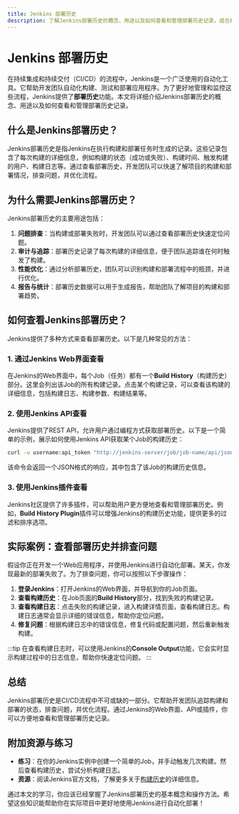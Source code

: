```yaml
---
title: Jenkins 部署历史
description: 了解Jenkins部署历史的概念、用途以及如何查看和管理部署历史记录。适合初学者学习Jenkins部署与发布的全面指南。
---
```


# Jenkins 部署历史

在持续集成和持续交付（CI/CD）的流程中，Jenkins是一个广泛使用的自动化工具。它帮助开发团队自动化构建、测试和部署应用程序。为了更好地管理和监控这些流程，Jenkins提供了**部署历史**功能。本文将详细介绍Jenkins部署历史的概念、用途以及如何查看和管理部署历史记录。

## 什么是Jenkins部署历史？

Jenkins部署历史是指Jenkins在执行构建和部署任务时生成的记录。这些记录包含了每次构建的详细信息，例如构建的状态（成功或失败）、构建时间、触发构建的用户、构建日志等。通过查看部署历史，开发团队可以快速了解项目的构建和部署情况，排查问题，并优化流程。

## 为什么需要Jenkins部署历史？

Jenkins部署历史的主要用途包括：

1. **问题排查**：当构建或部署失败时，开发团队可以通过查看部署历史快速定位问题。
2. **审计与追踪**：部署历史记录了每次构建的详细信息，便于团队追踪谁在何时触发了构建。
3. **性能优化**：通过分析部署历史，团队可以识别构建和部署流程中的瓶颈，并进行优化。
4. **报告与统计**：部署历史数据可以用于生成报告，帮助团队了解项目的构建和部署趋势。

## 如何查看Jenkins部署历史？

Jenkins提供了多种方式来查看部署历史。以下是几种常见的方法：

### 1. 通过Jenkins Web界面查看

在Jenkins的Web界面中，每个Job（任务）都有一个**Build History**（构建历史）部分。这里会列出该Job的所有构建记录。点击某个构建记录，可以查看该构建的详细信息，包括构建日志、构建参数、构建结果等。

### 2. 使用Jenkins API查看

Jenkins提供了REST API，允许用户通过编程方式获取部署历史。以下是一个简单的示例，展示如何使用Jenkins API获取某个Job的构建历史：

```bash
curl -u username:api_token "http://jenkins-server/job/job-name/api/json"
```

该命令会返回一个JSON格式的响应，其中包含了该Job的构建历史信息。

### 3. 使用Jenkins插件查看

Jenkins社区提供了许多插件，可以帮助用户更方便地查看和管理部署历史。例如，**Build History Plugin**插件可以增强Jenkins的构建历史功能，提供更多的过滤和排序选项。

## 实际案例：查看部署历史并排查问题

假设你正在开发一个Web应用程序，并使用Jenkins进行自动化部署。某天，你发现最新的部署失败了。为了排查问题，你可以按照以下步骤操作：

1. **登录Jenkins**：打开Jenkins的Web界面，并导航到你的Job页面。
2. **查看构建历史**：在Job页面的**Build History**部分，找到失败的构建记录。
3. **查看构建日志**：点击失败的构建记录，进入构建详情页面，查看构建日志。构建日志通常会显示详细的错误信息，帮助你定位问题。
4. **修复问题**：根据构建日志中的错误信息，修复代码或配置问题，然后重新触发构建。

:::tip
在查看构建日志时，可以使用Jenkins的**Console Output**功能，它会实时显示构建过程中的日志信息，帮助你快速定位问题。
:::

## 总结

Jenkins部署历史是CI/CD流程中不可或缺的一部分。它帮助开发团队追踪构建和部署的状态，排查问题，并优化流程。通过Jenkins的Web界面、API或插件，你可以方便地查看和管理部署历史记录。

## 附加资源与练习

- **练习**：在你的Jenkins实例中创建一个简单的Job，并手动触发几次构建。然后查看构建历史，尝试分析构建日志。
- **资源**：阅读Jenkins官方文档，了解更多关于[构建历史](https://www.jenkins.io/doc/)的详细信息。

通过本文的学习，你应该已经掌握了Jenkins部署历史的基本概念和操作方法。希望这些知识能帮助你在实际项目中更好地使用Jenkins进行自动化部署！